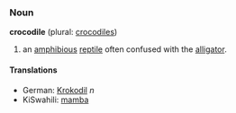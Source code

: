 ===Noun===
'''crocodile''' (plural: [[crocodiles]])

#an [[amphibious]] [[reptile]] often confused with the [[alligator]].

====Translations====
*German: [[Krokodil]] ''n''
*KiSwahili: [[mamba]]